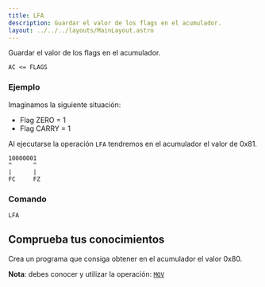 ```yaml
---
title: LFA
description: Guardar el valor de los flags en el acumulador.
layout: ../../../layouts/MainLayout.astro
---
```



Guardar el valor de los flags en el acumulador.

```
AC <= FLAGS
```

### Ejemplo

Imaginamos la siguiente situación:
* Flag ZERO = 1
* Flag CARRY = 1

Al ejecutarse la operación `LFA` tendremos en el acumulador el valor de 0x81.

```
10000001
^      ^
|      |
FC     FZ
```

### Comando

```
LFA
```

## Comprueba tus conocimientos

Crea un programa que consiga obtener en el acumulador el valor 0x80.

**Nota**: debes conocer y utilizar la operación: [`MOV`](MOV)

<Solution title="Solución" sol="MOV 01, AC\nCMP 02 # FZ = 1\nLFA" testCodeText="Probar código" client:load />